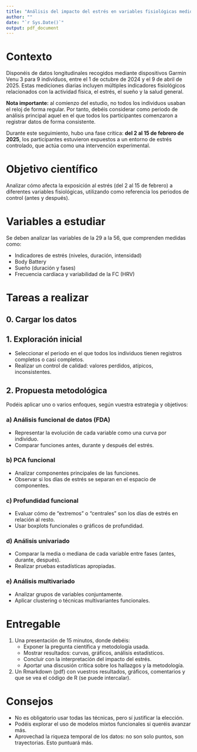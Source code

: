 ```yaml
---
title: "Análisis del impacto del estrés en variables fisiológicas medidas por dispositivos Garmin Venu 3"
author: ""
date: "`r Sys.Date()`"
output: pdf_document
---
```


# Contexto

Disponéis de datos longitudinales recogidos mediante dispositivos Garmin Venu 3 para 9 individuos, entre el 1 de octubre de 2024 y el 9 de abril de 2025. Estas mediciones diarias incluyen múltiples indicadores fisiológicos relacionados con la actividad física, el estrés, el sueño y la salud general.

**Nota importante:** al comienzo del estudio, no todos los individuos usaban el reloj de forma regular. Por tanto, debéis considerar como periodo de análisis principal aquel en el que todos los participantes comenzaron a registrar datos de forma consistente.

Durante este seguimiento, hubo una fase crítica: **del 2 al 15 de febrero de 2025**, los participantes estuvieron expuestos a un entorno de estrés controlado, que actúa como una intervención experimental.

# Objetivo científico

Analizar cómo afecta la exposición al estrés (del 2 al 15 de febrero) a diferentes variables fisiológicas, utilizando como referencia los periodos de control (antes y después).

# Variables a estudiar

Se deben analizar las variables de la 29 a la 56, que comprenden medidas como:

- Indicadores de estrés (niveles, duración, intensidad)  
- Body Battery  
- Sueño (duración y fases)  
- Frecuencia cardíaca y variabilidad de la FC (HRV)  

# Tareas a realizar

## 0. Cargar los datos



## 1. Exploración inicial

- Seleccionar el periodo en el que todos los individuos tienen registros completos o casi completos.  
- Realizar un control de calidad: valores perdidos, atípicos, inconsistentes.  

## 2. Propuesta metodológica

Podéis aplicar uno o varios enfoques, según vuestra estrategia y objetivos:

### a) Análisis funcional de datos (FDA)

- Representar la evolución de cada variable como una curva por individuo.  
- Comparar funciones antes, durante y después del estrés.  

### b) PCA funcional

- Analizar componentes principales de las funciones.  
- Observar si los días de estrés se separan en el espacio de componentes.  

### c) Profundidad funcional

- Evaluar cómo de “extremos” o “centrales” son los días de estrés en relación al resto.  
- Usar boxplots funcionales o gráficos de profundidad.  

### d) Análisis univariado

- Comparar la media o mediana de cada variable entre fases (antes, durante, después).  
- Realizar pruebas estadísticas apropiadas.  

### e) Análisis multivariado

- Analizar grupos de variables conjuntamente.  
- Aplicar clustering o técnicas multivariantes funcionales.  

# Entregable

1. Una presentación de 15 minutos, donde debéis:  
   - Exponer la pregunta científica y metodología usada.  
   - Mostrar resultados: curvas, gráficos, análisis estadísticos.  
   - Concluir con la interpretación del impacto del estrés.  
   - Aportar una discusión crítica sobre los hallazgos y la metodología.  

2. Un Rmarkdown (pdf) con vuestros resultados, gráficos, comentarios y que se vea el código de R (se puede intercalar).  

# Consejos

- No es obligatorio usar todas las técnicas, pero sí justificar la elección.  
- Podéis explorar el uso de modelos mixtos funcionales si queréis avanzar más.  
- Aprovechad la riqueza temporal de los datos: no son solo puntos, son trayectorias. Esto puntuará más.  
